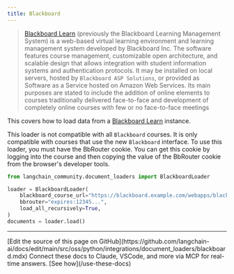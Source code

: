 ```yaml
---
title: Blackboard
---
```


>[Blackboard Learn](https://en.wikipedia.org/wiki/Blackboard_Learn) (previously the Blackboard Learning Management System) is a web-based virtual learning environment and learning management system developed by Blackboard Inc. The software features course management, customizable open architecture, and scalable design that allows integration with student information systems and authentication protocols. It may be installed on local servers, hosted by `Blackboard ASP Solutions`, or provided as Software as a Service hosted on Amazon Web Services. Its main purposes are stated to include the addition of online elements to courses traditionally delivered face-to-face and development of completely online courses with few or no face-to-face meetings

This covers how to load data from a [Blackboard Learn](https://www.anthology.com/products/teaching-and-learning/learning-effectiveness/blackboard-learn) instance.

This loader is not compatible with all `Blackboard` courses. It is only
    compatible with courses that use the new `Blackboard` interface.
    To use this loader, you must have the BbRouter cookie. You can get this
    cookie by logging into the course and then copying the value of the
    BbRouter cookie from the browser's developer tools.

```python
from langchain_community.document_loaders import BlackboardLoader

loader = BlackboardLoader(
    blackboard_course_url="https://blackboard.example.com/webapps/blackboard/execute/announcement?method=search&context=course_entry&course_id=_123456_1",
    bbrouter="expires:12345...",
    load_all_recursively=True,
)
documents = loader.load()
```

---

<Callout icon="pen-to-square" iconType="regular">
    [Edit the source of this page on GitHub](https://github.com/langchain-ai/docs/edit/main/src/oss/python/integrations/document_loaders/blackboard.mdx)
</Callout>
<Tip icon="terminal" iconType="regular">
    Connect these docs to Claude, VSCode, and more via MCP for    real-time answers. [See how](/use-these-docs)
</Tip>
